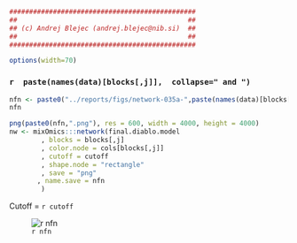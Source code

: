```r
###############################################
##                                           ##
## (c) Andrej Blejec (andrej.blejec@nib.si)  ##
##                                           ##
###############################################
```
```r
options(width=70)
```
### `r  paste(names(data)[blocks[,j]],  collapse=" and ")`

```r
nfn <- paste0("../reports/figs/network-035a-",paste(names(data)[blocks[,j]], collapse="-"),"-",cutoff*10)
nfn

```


```r
png(paste0(nfn,".png"), res = 600, width = 4000, height = 4000)
nw <- mixOmics:::network(final.diablo.model
        , blocks = blocks[,j]
        , color.node = cols[blocks[,j]]
        , cutoff = cutoff
        , shape.node = "rectangle"
        , save = "png"
       , name.save = nfn
        )
```


Cutoff = `r cutoff`

![`r nfn`](`r paste0(nfn,".png")`)


